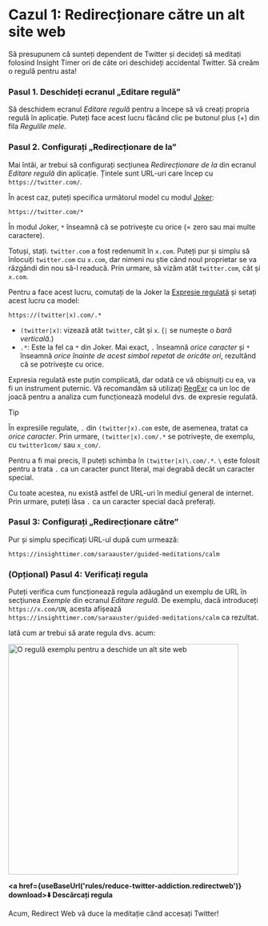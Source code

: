 
# Cazul 1: Redirecționare către un alt site web

Să presupunem că sunteți dependent de Twitter și decideți să meditați folosind Insight Timer ori de câte ori deschideți accidental Twitter. Să creăm o regulă pentru asta!

### Pasul 1. Deschideți ecranul „Editare regulă”

Să deschidem ecranul *Editare regulă* pentru a începe să vă creați propria regulă în aplicație. Puteți face acest lucru făcând clic pe butonul plus (+) din fila *Regulile mele*.

### Pasul 2. Configurați „Redirecționare de la”

Mai întâi, ar trebui să configurați secțiunea *Redirecționare de la* din ecranul *Editare regulă* din aplicație. Țintele sunt URL-uri care încep cu `https://twitter.com/`.

În acest caz, puteți specifica următorul model cu modul [Joker](/rule-settings#url-pattern-wildcard):

```
https://twitter.com/*
```

În modul Joker, `*` înseamnă că se potrivește cu orice (= zero sau mai multe caractere).

Totuși, stați. `twitter.com` a fost redenumit în `x.com`. Puteți pur și simplu să înlocuiți `twitter.com` cu `x.com`, dar nimeni nu știe când noul proprietar se va răzgândi din nou să-l readucă. Prin urmare, să vizăm atât `twitter.com`, cât și `x.com`.

Pentru a face acest lucru, comutați de la Joker la [Expresie regulată](/rule-settings#url-pattern-regular-expression) și setați acest lucru ca model:

```
https://(twitter|x).com/.*
```

* `(twitter|x)`: vizează atât `twitter`, cât și `x`. (`|` se numește *o bară verticală*.)
* `.*`: Este la fel ca `*` din Joker. Mai exact, `.` înseamnă *orice caracter* și `*` înseamnă *orice înainte de acest simbol repetat de oricâte ori*, rezultând că se potrivește cu orice.

Expresia regulată este puțin complicată, dar odată ce vă obișnuiți cu ea, va fi un instrument puternic. Vă recomandăm să utilizați [RegExr](https://regexr.com) ca un loc de joacă pentru a analiza cum funcționează modelul dvs. de expresie regulată.

> [!TIP]
> În expresiile regulate, `.` din `(twitter|x).com` este, de asemenea, tratat ca *orice caracter*. Prin urmare, `(twitter|x).com/.*` se potrivește, de exemplu, cu `twitter1com/` sau `x_com/`.
> 
> Pentru a fi mai precis, îl puteți schimba în `(twitter|x)\.com/.*`. `\` este folosit pentru a trata `.` ca un caracter punct literal, mai degrabă decât un caracter special.
> 
> Cu toate acestea, nu există astfel de URL-uri în mediul general de internet. Prin urmare, puteți lăsa `.` ca un caracter special dacă preferați.

### Pasul 3: Configurați „Redirecționare către”

Pur și simplu specificați URL-ul după cum urmează:

```
https://insighttimer.com/saraauster/guided-meditations/calm
```

### (Opțional) Pasul 4: Verificați regula

Puteți verifica cum funcționează regula adăugând un exemplu de URL în secțiunea *Exemple* din ecranul *Editare regulă*. De exemplu, dacă introduceți `https://x.com/UN`, acesta afișează `https://insighttimer.com/saraauster/guided-meditations/calm` ca rezultat.

Iată cum ar trebui să arate regula dvs. acum:

<Image src={RuleCreationOpenAnotherWebsiteRulePreview} alt="O regulă exemplu pentru a deschide un alt site web" height="460" hasRoundedCorners hasShadow />

**<a href={useBaseUrl('rules/reduce-twitter-addiction.redirectweb')} download>⬇️ Descărcați regula</a>**

Acum, Redirect Web vă duce la meditație când accesați Twitter!

